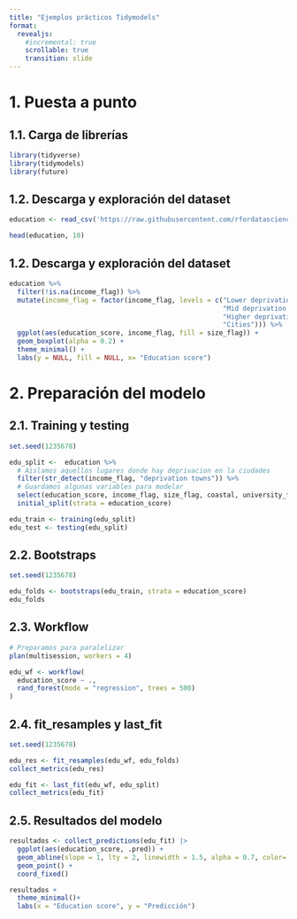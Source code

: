 ```yaml
---
title: "Ejemplos prácticos Tidymodels"
format: 
  revealjs:
    #incremental: true  
    scrollable: true
    transition: slide
---
```

# 1. Puesta a punto
## 1.1. Carga de librerías

```r
library(tidyverse)
library(tidymodels)
library(future)
```

## 1.2. Descarga y exploración del dataset

```r
education <- read_csv('https://raw.githubusercontent.com/rfordatascience/tidytuesday/master/data/2024/2024-01-23/english_education.csv')

head(education, 10)
```

## 1.2. Descarga y exploración del dataset

```r
education %>% 
  filter(!is.na(income_flag)) %>% 
  mutate(income_flag = factor(income_flag, levels = c("Lower deprivation towns",
                                                      "Mid deprivation towns",
                                                      "Higher deprivation towns",
                                                      "Cities"))) %>% 
  ggplot(aes(education_score, income_flag, fill = size_flag)) +
  geom_boxplot(alpha = 0.2) +
  theme_minimal() +
  labs(y = NULL, fill = NULL, x= "Education score")
```

# 2. Preparación del modelo

## 2.1. Training y testing

```r
set.seed(1235678)

edu_split <-  education %>% 
  # Aislamos aquellos lugares donde hay deprivacion en la ciudades
  filter(str_detect(income_flag, "deprivation towns")) %>% 
  # Guardamos algunas variables para modelar 
  select(education_score, income_flag, size_flag, coastal, university_flag, rgn11nm) %>% 
  initial_split(strata = education_score)

edu_train <- training(edu_split)
edu_test <- testing(edu_split)
```

## 2.2. Bootstraps

```r
set.seed(1235678)

edu_folds <- bootstraps(edu_train, strata = education_score)
edu_folds
```

## 2.3. Workflow

```r

# Preparamos para paralelizar
plan(multisession, workers = 4)

edu_wf <- workflow(
  education_score ~ ., 
  rand_forest(mode = "regression", trees = 500)
)
```

## 2.4. fit_resamples y last_fit

```r
set.seed(1235678)

edu_res <- fit_resamples(edu_wf, edu_folds)
collect_metrics(edu_res)

edu_fit <- last_fit(edu_wf, edu_split)
collect_metrics(edu_fit)
```

## 2.5. Resultados del modelo

```r
resultados <- collect_predictions(edu_fit) |>
  ggplot(aes(education_score, .pred)) +
  geom_abline(slope = 1, lty = 2, linewidth = 1.5, alpha = 0.7, color='red') +
  geom_point() +
  coord_fixed() 
```

```r
resultados +
  theme_minimal()+
  labs(x = "Education score", y = "Predicción")
```
